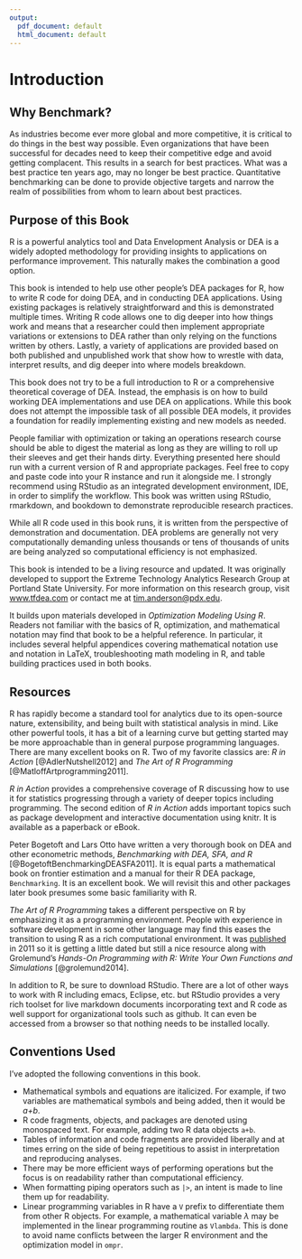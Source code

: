 ```yaml
---
output:
  pdf_document: default
  html_document: default
---
```

\mainmatter

# Introduction

## Why Benchmark?

As industries become ever more global and more competitive, it is critical to do things in the best way possible. Even organizations that have been successful for decades need to keep their competitive edge and avoid getting complacent. This results in a search for best practices. What was a best practice ten years ago, may no longer be best practice. \index{Benchmarking} Quantitative benchmarking can be done to provide objective targets and narrow the realm of possibilities from whom to learn about best practices.

## Purpose of this Book

R is a powerful analytics tool and \index{Data envelopment analysis|(} \index{DEA|see{Data envelopment analysis}} Data Envelopment Analysis or DEA is a widely adopted methodology for providing insights to applications on performance improvement. This naturally makes the combination a good option.

This book is intended to help use other people's DEA packages for R, how to write R code for doing DEA, and in conducting DEA applications. Using existing packages is relatively straightforward and this is demonstrated multiple times. Writing R code allows one to dig deeper into how things work and means that a researcher could then implement appropriate variations or extensions to DEA rather than only relying on the functions written by others. Lastly, a variety of applications are provided based on both published and unpublished work that show how to wrestle with data, interpret results, and dig deeper into where models breakdown.

This book does not try to be a full introduction to R or a comprehensive theoretical coverage of DEA. Instead, the emphasis is on how to build working DEA implementations and use DEA on applications. While this book does not attempt the impossible task of all possible DEA models, it provides a foundation for readily implementing existing and new models as needed.

People familiar with \index{Optimization} optimization or taking an \index{Operations research} operations research course should be able to digest the material as long as they are willing to roll up their sleeves and get their hands dirty. Everything presented here should run with a current version of R and appropriate packages. Feel free to copy and paste code into your R instance and run it alongside me. I strongly recommend using \index{RStudio} RStudio as an integrated development environment, IDE, in order to simplify the workflow. This book was written using RStudio, \index{RMarkdown} rmarkdown, and bookdown to demonstrate reproducible research practices.

While all R code used in this book runs, it is written from the perspective of demonstration and documentation. DEA problems are generally not very computationally demanding unless thousands or tens of thousands of units are being analyzed so computational efficiency is not emphasized.

This book is intended to be a living resource and updated. It was originally developed to support the Extreme Technology Analytics Research Group at Portland State University. For more information on this research group, visit [www.tfdea.com](https://www.tfdea.com) or contact me at [tim.anderson\@pdx.edu](mailto:tim.anderson@pdx.edu){.email}.

\index{Data envelopment analysis|)}

It builds upon materials developed in *Optimization Modeling Using R*. Readers not familiar with the basics of R, optimization, and mathematical notation may find that book to be a helpful reference. In particular, it includes several helpful appendices covering mathematical notation use and notation in \index{LaTeX} LaTeX, troubleshooting math modeling in R, and table building practices used in both books.

## Resources

R has rapidly become a standard tool for analytics due to its open-source nature, extensibility, and being built with statistical analysis in mind. Like other powerful tools, it has a bit of a learning curve but getting started may be more approachable than in general purpose programming languages. There are many excellent books on R. Two of my favorite classics are: *R in Action* [@AdlerNutshell2012] and *The Art of R Programming* [@MatloffArtprogramming2011].

*R in Action* provides a comprehensive coverage of R discussing how to use it for statistics progressing through a variety of deeper topics including programming. The second edition of *R in Action* adds important topics such as package development and interactive documentation using knitr. It is available as a paperback or eBook.

Peter Bogetoft and Lars Otto have written a very thorough book on DEA and other econometric methods, *Benchmarking with DEA, SFA, and R* [@BogetoftBenchmarkingDEASFA2011]. It is equal parts a mathematical book on frontier estimation and a manual for their R DEA package, `Benchmarking`. It is an excellent book. We will revisit this and other packages later book presumes some basic familiarity with R.

*The Art of R Programming* takes a different perspective on R by emphasizing it as a programming environment. People with experience in software development in some other language may find this eases the transition to using R as a rich computational environment. It was [published](http://shop.oreilly.com/product/9781593273842.do) in 2011 so it is getting a little dated but still a nice resource along with Grolemund's *Hands-On Programming with R: Write Your Own Functions and Simulations* [@grolemund2014].

In addition to R, be sure to download RStudio. There are a lot of other ways to work with R including emacs, Eclipse, etc. but RStudio provides a very rich toolset for live markdown documents incorporating text and R code as well support for organizational tools such as github. It can even be accessed from a browser so that nothing needs to be installed locally.

## Conventions Used

I've adopted the following conventions \index{Conventions} in this book.

-   Mathematical symbols and equations are italicized. For example, if two variables are mathematical symbols and being added, then it would be *a+b*.
-   R code fragments, objects, and packages are denoted using monospaced text. For example, adding two R data objects `a+b`.
-   Tables of information and code fragments are provided liberally and at times erring on the side of being repetitious to assist in interpretation and reproducing analyses.
-   There may be more efficient ways of performing operations but the focus is on readability rather than computational efficiency.
-   When formatting piping \index{Piping} operators such as `|>`, an intent is made to line them up for readability.
-   Linear programming variables in R have a `V` prefix to differentiate them from other R objects. For example, a mathematical variable $\lambda$ may be implemented in the linear programming routine as `Vlambda`. This is done to avoid name conflicts between the larger R environment and the optimization model in `ompr`.
